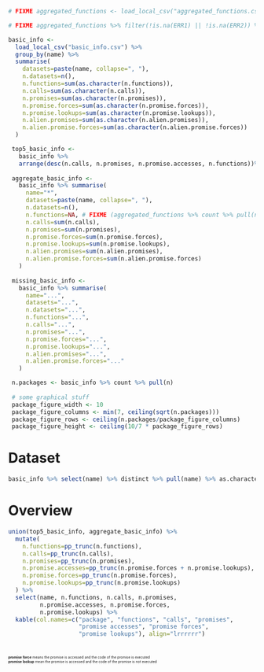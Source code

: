 ``` r
# FIXME aggregated_functions <- load_local_csv("aggregated_functions.csv") #

# FIXME aggregated_functions %>% filter(!is.na(ERR1) || !is.na(ERR2)) %>% print

basic_info <- 
  load_local_csv("basic_info.csv") %>%
  group_by(name) %>%
  summarise(
    datasets=paste(name, collapse=", "),
    n.datasets=n(),
    n.functions=sum(as.character(n.functions)),
    n.calls=sum(as.character(n.calls)),
    n.promises=sum(as.character(n.promises)),
    n.promise.forces=sum(as.character(n.promise.forces)),
    n.promise.lookups=sum(as.character(n.promise.lookups)), 
    n.alien.promises=sum(as.character(n.alien.promises)),
    n.alien.promise.forces=sum(as.character(n.alien.promise.forces))
  )

 top5_basic_info <- 
   basic_info %>% 
   arrange(desc(n.calls, n.promises, n.promise.accesses, n.functions))%>% head(5)
 
 aggregate_basic_info <- 
   basic_info %>% summarise(
     name="*",
     datasets=paste(name, collapse=", "),
     n.datasets=n(),
     n.functions=NA, # FIXME (aggregated_functions %>% count %>% pull(n)),
     n.calls=sum(n.calls),
     n.promises=sum(n.promises),
     n.promise.forces=sum(n.promise.forces),
     n.promise.lookups=sum(n.promise.lookups), 
     n.alien.promises=sum(n.alien.promises),
     n.alien.promise.forces=sum(n.alien.promise.forces)
   )
 
 missing_basic_info <- 
   basic_info %>% summarise(
     name="...",
     datasets="...",
     n.datasets="...",
     n.functions="...",
     n.calls="...",
     n.promises="...",
     n.promise.forces="...",
     n.promise.lookups="...", 
     n.alien.promises="...",
     n.alien.promise.forces="..."
   )

 n.packages <- basic_info %>% count %>% pull(n)
 
 # some graphical stuff
 package_figure_width <- 10
 package_figure_columns <- min(7, ceiling(sqrt(n.packages)))
 package_figure_rows <- ceiling(n.packages/package_figure_columns)
 package_figure_height <- ceiling(10/7 * package_figure_rows)
```
# Dataset

```r
basic_info %>% select(name) %>% distinct %>% pull(name) %>% as.character %>% print(row.names=FALSE)
```

<!--r path -->
# Overview

``` r
union(top5_basic_info, aggregate_basic_info) %>% 
  mutate(
    n.functions=pp_trunc(n.functions), 
    n.calls=pp_trunc(n.calls), 
    n.promises=pp_trunc(n.promises), 
    n.promise.accesses=pp_trunc(n.promise.forces + n.promise.lookups),
    n.promise.forces=pp_trunc(n.promise.forces),
    n.promise.lookups=pp_trunc(n.promise.lookups)
  ) %>% 
  select(name, n.functions, n.calls, n.promises, 
         n.promise.accesses, n.promise.forces, 
         n.promise.lookups) %>%  
  kable(col.names=c("package", "functions", "calls", "promises",
                    "promise accesses", "promise forces",
                    "promise lookups"), align="lrrrrrr")
```

<div style="font-size: 50%; padding-top: 2em">
**promise force** means the promise is accessed and the code of the promise is executed  
**promise lookup** mean the promise is accessed and the code of the promise is not executed
</div>

<!--div style="font-size: 50%;">
(showing top 5)
</div-->

<!--Alien promises are promises which were created before we began tracing. We don't have all the information regarding them, so we generally ignore them, including in the data below. They also are a subject of a lot of lookups in functions `from base::*`, which we don't record to save disk space.-->

